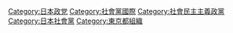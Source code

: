 {{catmore|社会民主党 (日本)}}

{{DEFAULTSORT:Shakai Minshu-tō}}
[[Category:日本政党|Category:日本政党]]
[[Category:社會黨國際|Category:社會黨國際]]
[[Category:社會民主主義政黨|Category:社會民主主義政黨]]
[[Category:日本社會黨|Category:日本社會黨]]
[[Category:東京都組織|Category:東京都組織]]